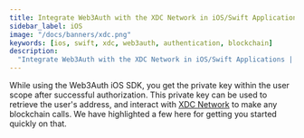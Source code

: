 ```yaml
---
title: Integrate Web3Auth with the XDC Network in iOS/Swift Applications
sidebar_label: iOS
image: "/docs/banners/xdc.png"
keywords: [ios, swift, xdc, web3auth, authentication, blockchain]
description:
  "Integrate Web3Auth with the XDC Network in iOS/Swift Applications | Documentation - Web3Auth"
---
```



<SEO
  title="Integrate Web3Auth with the XDC Network in iOS/Swift Applications"
  description="Integrate Web3Auth with the XDC Network in iOS/Swift Applications | Documentation - Web3Auth"
  image="https://web3auth.io/docs/banners/xdc.png"
  slug="/connect-blockchain/evm/xdc/ios"
/>

While using the Web3Auth iOS SDK, you get the private key within the user scope after successful
authorization. This private key can be used to retrieve the user's address, and interact with
[XDC Network](https://xinfin.org) to make any blockchain calls. We have highlighted a few here for
getting you started quickly on that.

<EVMInteraction />
